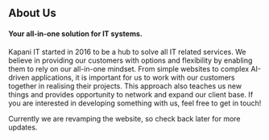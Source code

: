 ## About Us

#### Your all-in-one solution for IT systems.

Kapani IT started in 2016 to be a hub to solve all IT related services. We believe in providing our customers with options and flexibility by enabling them to rely on our all-in-one mindset. From simple websites to complex AI-driven applications, it is important for us to work with our customers together in realising their projects. This approach also teaches us new things and provides opportunity to network and expand our client base. If you are interested in developing something with us, feel free to get in touch!

Currently we are revamping the website, so check back later for more updates.
